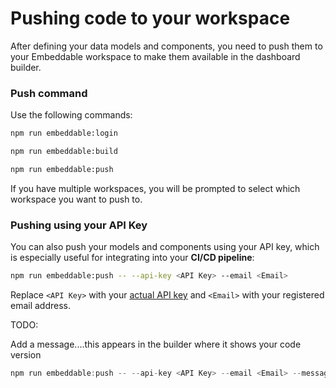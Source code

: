 # Pushing code to your workspace

After defining your data models and components, you need to push them to your Embeddable workspace to make them available in the dashboard builder.

### Push command

Use the following commands:

```bash
npm run embeddable:login
```

```bash
npm run embeddable:build
```

```bash
npm run embeddable:push
```

If you have multiple workspaces, you will be prompted to select which workspace you want to push to.

### Pushing using your API Key

You can also push your models and components using your API key, which is especially useful for integrating into your **CI/CD pipeline**:

```bash
npm run embeddable:push -- --api-key <API Key> --email <Email>
```

Replace `<API Key>` with your [actual API key](/getting-started/set-up-your-workspace#retrieve-your-api-key) and `<Email>` with your registered email address.

TODO: 

Add a message....this appears in the builder where it shows your code version

```ts
npm run embeddable:push -- --api-key <API Key> --email <Email> --message <Message>
```